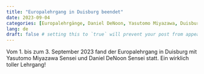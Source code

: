 ```yaml
---
title: "Europalehrgang in Duisburg beendet"
date: 2023-09-04
categories: [Europalehrgänge, Daniel DeNoon, Yasutomo Miyazawa, Duisburg] # self-defined categories
lang: de
draft: false # setting this to `true` will prevent your post from appearing on your listing page until you're ready!
---
```


Vom 1.
bis zum 3.
September 2023 fand der Europalehrgang in Duisburg mit Yasutomo Miyazawa Sensei und Daniel DeNoon Sensei statt.
Ein wirklich toller Lehrgang!
